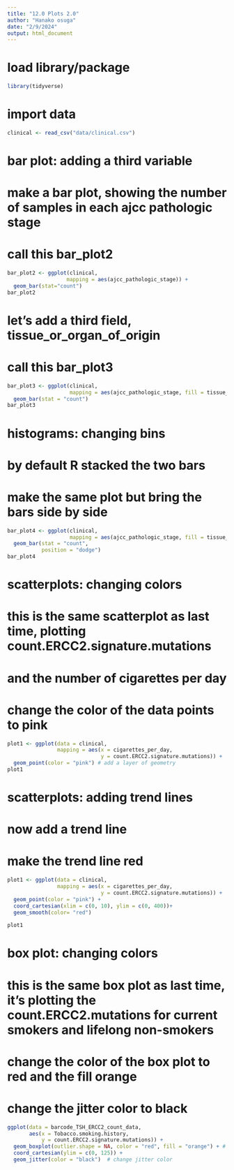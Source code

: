 ```yaml
---
title: "12.0 Plots 2.0"
author: "Hanako osuga"
date: "2/9/2024"
output: html_document
---
```


# load library/package
```r
library(tidyverse)
```

# import data
```r
clinical <- read_csv("data/clinical.csv")
```

# bar plot: adding a third variable
# make a bar plot, showing the number of samples in each ajcc pathologic stage
# call this bar_plot2
```r

bar_plot2 <- ggplot(clinical, 
                   mapping = aes(ajcc_pathologic_stage)) +
  geom_bar(stat="count") 
bar_plot2

```
# let's add a third field, tissue_or_organ_of_origin 
# call this bar_plot3
```r
bar_plot3 <- ggplot(clinical,
                    mapping = aes(ajcc_pathologic_stage, fill = tissue_or_organ_of_origin))+
  geom_bar(stat = "count")
bar_plot3

```


# histograms: changing bins 
# by default R stacked the two bars
# make the same plot but bring the bars side by side
```r
bar_plot4 <- ggplot(clinical,
                    mapping = aes(ajcc_pathologic_stage, fill = tissue_or_organ_of_origin))+
  geom_bar(stat = "count",
           position = "dodge")
bar_plot4
```

# scatterplots: changing colors
# this is the same scatterplot as last time, plotting count.ERCC2.signature.mutations
# and the number of cigarettes per day

# change the color of the data points to pink 
```r
plot1 <- ggplot(data = clinical,
                mapping = aes(x = cigarettes_per_day, 
                              y = count.ERCC2.signature.mutations)) + 
  geom_point(color = "pink") # add a layer of geometry 
plot1

```

# scatterplots: adding trend lines
# now add a trend line
# make the trend line red
```r
plot1 <- ggplot(data = clinical,
                mapping = aes(x = cigarettes_per_day, 
                              y = count.ERCC2.signature.mutations)) + 
  geom_point(color = "pink") +
  coord_cartesian(xlim = c(0, 10), ylim = c(0, 400))+
  geom_smooth(color= "red")
  
plot1
```


# box plot: changing colors 
# this is the same box plot as last time, it's plotting the count.ERCC2.mutations for current smokers and lifelong non-smokers
# change the color of the box plot to red and the fill orange
# change the jitter color to black 
```r
ggplot(data = barcode_TSH_ERCC2_count_data,
       aes(x = Tobacco.smoking.history,
           y = count.ERCC2.signature.mutations)) + 
  geom_boxplot(outlier.shape = NA, color = "red", fill = "orange") + # remove points generated by geom_boxplot()
  coord_cartesian(ylim = c(0, 125)) +
  geom_jitter(color = "black")  # change jitter color 

```
